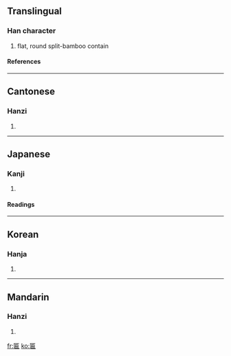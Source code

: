 ==Translingual==
===Han character===
{{Han char|rn=23|rad=匸|as=09|sn=11|four=7171<sub>2</sub>|canj=尸竹尸月 (SHSB), 尸戈尸月 (SISB)}}
# flat, round split-bamboo contain
====References====
{{Han ref|kx=0155.110|dkj=02689|dj=0347.240|hdz=10088.030|uh=533E|ud=21310|bh=B0D0|bd=45264}}
----
==Cantonese==
===Hanzi===
{{yue-hanzi|jyut=|y=bin2}}
# {{defn|Cantonese}}
----
==Japanese==
===Kanji===
{{ja-kanji|grade=|rs=匸09}}
# {{defn|Japanese}} 
====Readings====
{{ja-readings|on=[[へん]] (hen)|kun=[[うすい]] (usui), [[ひらたい]] (hiratai), [[がく]] (gaku)}}
----
==Korean==
===Hanja===
{{ko-hanja|hangeul=편|rv=pyeon|mr=p'yŏn}}
# {{defn|Korean}}
----
==Mandarin==
===Hanzi===
{{cmn-hanzi|pin=[[biǎn]] ([[bian3]])|wg=pien<sup>3</sup>}}
# {{defn|Mandarin}}

[[fr:匾]]
[[ko:匾]]
